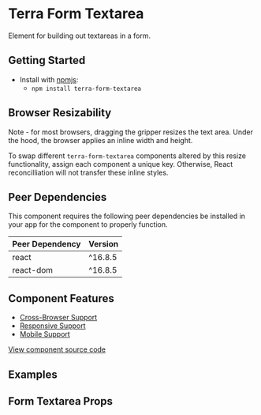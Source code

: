


<Badge />

# Terra Form Textarea

Element for building out textareas in a form.

## Getting Started

- Install with [npmjs](https://www.npmjs.com):
  - `npm install terra-form-textarea`

## Browser Resizability
Note - for most browsers, dragging the gripper resizes the text area. Under the hood, the browser applies an inline width and height.

To swap different `terra-form-textarea` components altered by this resize functionality, assign each component a unique key. Otherwise, React reconcilliation will not transfer these inline styles.

<!-- AUTO-GENERATED-CONTENT:START Peer Dependencies -->
## Peer Dependencies

This component requires the following peer dependencies be installed in your app for the component to properly function.

| Peer Dependency | Version |
|-|-|
| react | ^16.8.5 |
| react-dom | ^16.8.5 |

<!-- AUTO-GENERATED-CONTENT:END -->

## Component Features
* [Cross-Browser Support](https://engineering.cerner.com/terra-ui/contributing/terra-ui/component-standards#cross-browser-support)
* [Responsive Support](https://engineering.cerner.com/terra-ui/contributing/terra-ui/component-standards#responsive-support)
* [Mobile Support](https://engineering.cerner.com/terra-ui/contributing/terra-ui/component-standards#mobile-support)

[View component source code](https://github.com/cerner/terra-core/tree/master/packages/terra-form-textarea)

## Examples
<TextareaExample />
<FixedSmallSizeExample />
<FixedMediumSizeExample />
<FixedLargeSizeExample />
<ResizableExample />
<FillContainerExample />
<InvalidExample />
<IncompleteExample description="Applies theme-specific styling for incomplete, this example shows simple version of incomplete styling being removed after value is added. ***Note: Only use incomplete if given specific guidance, reserved for specific applications when no value has been provided. Not for general use.***" />
<DisabledExample />

## Form Textarea Props
<FormTextareaPropsTable />
